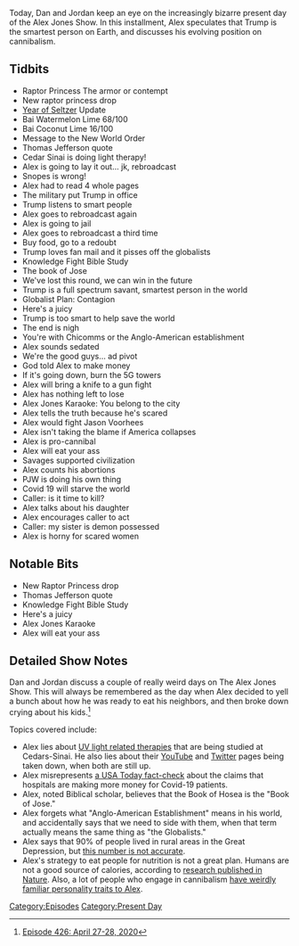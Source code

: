 {{DEFAULTSORT:
    #_EPISODE_0426:April 27-28, 2020
}}{{Episode
    | title             = April 27-28, 2020
    | caption           = [https://knowledgefight.libsyn.com/426-april-27-28-2020 Listen to this episode on Libsyn]
    | episodeNumber     = 426
    | length            = 01:55:08
    | airDate           = April 29, 2020
    | coverageStartDate = April 27, 2020
    | coverageEndDate   = April 28, 2020
    | episodeType       = [[:Category:Present Day|Present Day]]
    | appearance        = [[Raptor Princess The armor or contempt]]
    | beverage          = Bai Watermelon Lime; Bai coconut lime
    | previousEpisode   = [[425: April 23-24, 2020]]
    | nextEpisode       = [[427: April 29-30, 2020]]
}}

{{Stub}}

Today, Dan and Jordan keep an eye on the increasingly bizarre present day of the Alex Jones Show. In this installment, Alex speculates that Trump is the smartest person on Earth, and discusses his evolving position on cannibalism.

==Tidbits==

*Raptor Princess The armor or contempt
*New raptor princess drop
*[[The Year of the Seltzer|Year of Seltzer]] Update
*Bai Watermelon Lime 68/100
*Bai Coconut Lime 16/100
*Message to the New World Order
*Thomas Jefferson quote
*Cedar Sinai is doing light therapy!
*Alex is going to lay it out... jk, rebroadcast
*Snopes is wrong!
*Alex had to read 4 whole pages
*The military put Trump in office
*Trump listens to smart people
*Alex goes to rebroadcast again
*Alex is going to jail
*Alex goes to rebroadcast a third time
*Buy food, go to a redoubt
*Trump loves fan mail and it pisses off the globalists
*Knowledge Fight Bible Study
*The book of Jose
*We've lost this round, we can win in the future
*Trump is a full spectrum savant, smartest person in the world
*Globalist Plan: Contagion
*Here's a juicy
*Trump is too smart to help save the world
*The end is nigh
*You're with Chicomms or the Anglo-American establishment
*Alex sounds sedated
*We're the good guys... ad pivot
*God told Alex to make money
*If it's going down, burn the 5G towers
*Alex will bring a knife to a gun fight
*Alex has nothing left to lose
*Alex Jones Karaoke: You belong to the city
*Alex tells the truth because he's scared
*Alex would fight Jason Voorhees
*Alex isn't taking the blame if America collapses
*Alex is pro-cannibal
*Alex will eat your ass
*Savages supported civilization
*Alex counts his abortions
*PJW is doing his own thing
*Covid 19 will starve the world
*Caller: is it time to kill?
*Alex talks about his daughter
*Alex encourages caller to act
*Caller: my sister is demon possessed
*Alex is horny for scared women

==Notable Bits==

*New Raptor Princess drop
*Thomas Jefferson quote
*Knowledge Fight Bible Study
*Here's a juicy
*Alex Jones Karaoke
*Alex will eat your ass

==Detailed Show Notes==

Dan and Jordan discuss a couple of really weird days on The Alex Jones Show. This will always be remembered as the day when Alex decided to yell a bunch about how he was ready to eat his neighbors, and then broke down crying about his kids.<ref>[https://knowledgefight.com/research/2020/5/3/episode-426-april-27-28-2020 Episode 426: April 27-28, 2020]</ref>

Topics covered include:

*Alex lies about [https://nurse.org/articles/uv-light-therapy-coronavirus-covid19/ UV light related therapies] that are being studied at Cedars-Sinai. He also lies about their [https://www.youtube.com/user/CEDARSSINAI YouTube] and [https://twitter.com/CedarsSinai?ref_src=twsrc%5Egoogle%7Ctwcamp%5Eserp%7Ctwgr%5Eauthor Twitter] pages being taken down, when both are still up.
*Alex misrepresents [https://www.usatoday.com/story/news/factcheck/2020/04/24/fact-check-medicare-hospitals-paid-more-covid-19-patients-coronavirus/3000638001/ a USA Today fact-check] about the claims that hospitals are making more money for Covid-19 patients.
*Alex, noted Biblical scholar, believes that the Book of Hosea is the "Book of Jose."
*Alex forgets what "Anglo-American Establishment" means in his world, and accidentally says that we need to side with them, when that term actually means the same thing as "the Globalists."
*Alex says that 90% of people lived in rural areas in the Great Depression, but [http://www.loc.gov/teachers/classroommaterials/presentationsandactivities/presentations/timeline/progress/cities/ this number is not accurate].
*Alex's strategy to eat people for nutrition is not a great plan. Humans are not a good source of calories, according to [https://time.com/4728703/cannibalism-calories/ research published in Nature]. Also, a lot of people who engage in cannibalism [https://www.thesun.co.uk/news/9240220/cannibalism-sex-parents-reasons-study/ have weirdly familiar personality traits to Alex].

[[Category:Episodes]]
[[Category:Present Day]]
